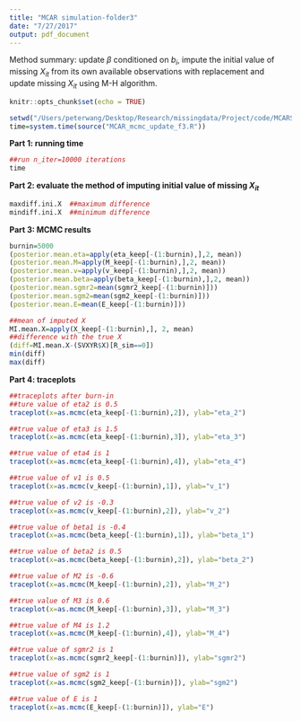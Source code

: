 ```yaml
---
title: "MCAR simulation-folder3"
date: "7/27/2017"
output: pdf_document
---
```

Method summary: update $\beta$ conditioned on $b_{i}$, impute the initial value of missing $X_{it}$ from its own available observations with replacement and update missing $X_{it}$ using M-H algorithm. 

```r
knitr::opts_chunk$set(echo = TRUE)
```

```r
setwd("/Users/peterwang/Desktop/Research/missingdata/Project/code/MCARSim/folder3")
time=system.time(source("MCAR_mcmc_update_f3.R")) 
```

**Part 1: running time**
```r
##run n_iter=10000 iterations
time
```

**Part 2: evaluate the method of imputing initial value of missing $X_{it}$**
```r
maxdiff.ini.X  ##maximum difference
mindiff.ini.X  ##minimum difference
```

**Part 3: MCMC results**
```r
burnin=5000
(posterior.mean.eta=apply(eta_keep[-(1:burnin),],2, mean))
(posterior.mean.M=apply(M_keep[-(1:burnin),],2, mean))
(posterior.mean.v=apply(v_keep[-(1:burnin),],2, mean))
(posterior.mean.beta=apply(beta_keep[-(1:burnin),],2, mean))
(posterior.mean.sgmr2=mean(sgmr2_keep[-(1:burnin)]))
(posterior.mean.sgm2=mean(sgm2_keep[-(1:burnin)]))
(posterior.mean.E=mean(E_keep[-(1:burnin)]))
```

```r
##mean of imputed X
MI.mean.X=apply(X_keep[-(1:burnin),], 2, mean)
##difference with the true X
(diff=MI.mean.X-(SVXYR$X)[R_sim==0])
min(diff)
max(diff)
```

**Part 4: traceplots**
```r
##traceplots after burn-in
##ture value of eta2 is 0.5 
traceplot(x=as.mcmc(eta_keep[-(1:burnin),2]), ylab="eta_2")
```

```r
##true value of eta3 is 1.5
traceplot(x=as.mcmc(eta_keep[-(1:burnin),3]), ylab="eta_3")
```

```r
##true value of eta4 is 1
traceplot(x=as.mcmc(eta_keep[-(1:burnin),4]), ylab="eta_4")
```

```r
##true value of v1 is 0.5
traceplot(x=as.mcmc(v_keep[-(1:burnin),1]), ylab="v_1")
```

```r
##true value of v2 is -0.3
traceplot(x=as.mcmc(v_keep[-(1:burnin),2]), ylab="v_2")
```

```r
##true value of beta1 is -0.4
traceplot(x=as.mcmc(beta_keep[-(1:burnin),1]), ylab="beta_1")
```

```r
##true value of beta2 is 0.5
traceplot(x=as.mcmc(beta_keep[-(1:burnin),2]), ylab="beta_2")
```

```r
##true value of M2 is -0.6
traceplot(x=as.mcmc(M_keep[-(1:burnin),2]), ylab="M_2")
```

```r
##true value of M3 is 0.6
traceplot(x=as.mcmc(M_keep[-(1:burnin),3]), ylab="M_3")
```

```r
##true value of M4 is 1.2
traceplot(x=as.mcmc(M_keep[-(1:burnin),4]), ylab="M_4")
```

```r
##true value of sgmr2 is 1
traceplot(x=as.mcmc(sgmr2_keep[-(1:burnin)]), ylab="sgmr2")
```

```r
##true value of sgm2 is 1
traceplot(x=as.mcmc(sgm2_keep[-(1:burnin)]), ylab="sgm2")
```

```r
##true value of E is 1
traceplot(x=as.mcmc(E_keep[-(1:burnin)]), ylab="E")
```




















